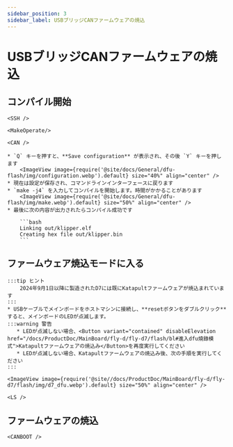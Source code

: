 ```yaml
---
sidebar_position: 3
sidebar_label: USBブリッジCANファームウェアの焼込
---
```




# USBブリッジCANファームウェアの焼込

## コンパイル開始

    <SSH />

    <MakeOperate/>

    <CAN />

    * `Q` キーを押すと、**Save configuration** が表示され、その後 `Y` キーを押します
        <ImageView image={require('@site/docs/General/dfu-flash/img/configuration.webp').default} size="40%" align="center" />
    * 現在は設定が保存され、コマンドラインインターフェースに戻ります
    * `make -j4` を入力してコンパイルを開始します。時間がかかることがあります
        <ImageView image={require('@site/docs/General/dfu-flash/img/make.webp').default} size="50%" align="center" />
    * 最後に次の内容が出力されたらコンパイル成功です

        ```bash
        Linking out/klipper.elf
        Creating hex file out/klipper.bin
        ```

## ファームウェア焼込モードに入る

    :::tip ヒント
        2024年9月1日以降に製造されたD7には既にKatapultファームウェアが焼込まれています
    :::
    * USBケーブルでメインボードをホストマシンに接続し、**resetボタンをダブルクリック**すると、メインボードのLEDが点滅します。
    :::warning 警告
       * LEDが点滅しない場合、<Button variant="contained" disableElevation href="/docs/ProductDoc/MainBoard/fly-d/fly-d7/flash/bl#進入dfu燒錄模式">Katapultファームウェアの焼込み</Button>を再度実行してください
       * LEDが点滅しない場合、Katapultファームウェアの焼込み後、次の手順を実行してください
    :::

    <ImageView image={require('@site//docs/ProductDoc/MainBoard/fly-d/fly-d7/flash/img/d7_dfu.webp').default} size="50%" align="center" />

    <LS />

## ファームウェアの焼込

    <CANBOOT />
